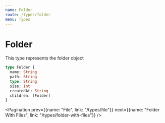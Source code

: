 ```yaml
---
name: Folder
route: /types/folder
menu: Types
---
```



# Folder

This type represents the folder object

```graphql
type Folder {
  name: String
  path: String
  type: String
  size: Int
  createdAt: String
  children: [Folder]
}
```

<Pagination prev={{name: "File", link: "/types/file"}} next={{name: "Folder With Files", link: "/types/folder-with-files"}} />